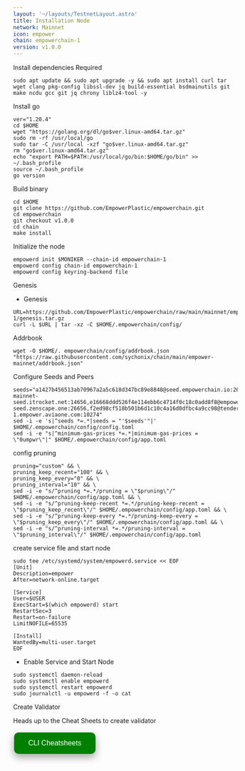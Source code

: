 ```yaml
---
layout: '~/layouts/TestnetLayout.astro'
title: Installation Node
network: Mainnet
icon: empower
chain: empowerchain-1
version: v1.0.0
---
```


 Install dependencies Required

```
sudo apt update && sudo apt upgrade -y && sudo apt install curl tar wget clang pkg-config libssl-dev jq build-essential bsdmainutils git make ncdu gcc git jq chrony liblz4-tool -y
```

 Install go
```
ver="1.20.4"
cd $HOME
wget "https://golang.org/dl/go$ver.linux-amd64.tar.gz"
sudo rm -rf /usr/local/go
sudo tar -C /usr/local -xzf "go$ver.linux-amd64.tar.gz"
rm "go$ver.linux-amd64.tar.gz"
echo "export PATH=$PATH:/usr/local/go/bin:$HOME/go/bin" >> ~/.bash_profile
source ~/.bash_profile
go version
```

 Build binary

```
cd $HOME
git clone https://github.com/EmpowerPlastic/empowerchain.git
cd empowerchain
git checkout v1.0.0
cd chain
make install
```

 Initialize the node

```
empowerd init $MONIKER --chain-id empowerchain-1
empowerd config chain-id empowerchain-1
empowerd config keyring-backend file
```

 Genesis 

- Genesis

```
URL=https://github.com/EmpowerPlastic/empowerchain/raw/main/mainnet/empowerchain-1/genesis.tar.gz
curl -L $URL | tar -xz -C $HOME/.empowerchain/config/
```

 Addrbook

```
wget -O $HOME/. empowerchain/config/addrbook.json "https://raw.githubusercontent.com/sychonix/chain/main/empower-mainnet/addrbook.json"
```

 Configure Seeds and Peers

```
seeds="a1427b456513ab70967a2a5c618d347bc89e8848@seed.empowerchain.io:26656,6740fa259552a628266a85de8c2a3dee7702b8f9@empower-mainnet-seed.itrocket.net:14656,e16668ddd526f4e114ebb6c4714f0c18c0add8f8@empower-seed.zenscape.one:26656,f2ed98cf518b501b6d1c10c4a16d0dfbc4a9cc98@tenderseed.ccvalidators.com:27001,258f523c96efde50d5fe0a9faeea8a3e83be22ca@seed.empowerchain-1.empower.aviaone.com:10274"
sed -i -e 's|^seeds *=.*|seeds = "'$seeds'"|' $HOME/.empowerchain/config/config.toml
sed -i -e "s|^minimum-gas-prices *=.*|minimum-gas-prices = \"0umpwr\"|" $HOME/.empowerchain/config/app.toml
```

 config pruning

```
pruning="custom" && \
pruning_keep_recent="100" && \
pruning_keep_every="0" && \
pruning_interval="10" && \
sed -i -e "s/^pruning *=.*/pruning = \"$pruning\"/" $HOME/.empowerchain/config/app.toml && \
sed -i -e "s/^pruning-keep-recent *=.*/pruning-keep-recent = \"$pruning_keep_recent\"/" $HOME/.empowerchain/config/app.toml && \
sed -i -e "s/^pruning-keep-every *=.*/pruning-keep-every = \"$pruning_keep_every\"/" $HOME/.empowerchain/config/app.toml && \
sed -i -e "s/^pruning-interval *=.*/pruning-interval = \"$pruning_interval\"/" $HOME/.empowerchain/config/app.toml
```


 create service file and start node
```
sudo tee /etc/systemd/system/empowerd.service << EOF
[Unit]
Description=empower
After=network-online.target

[Service]
User=$USER
ExecStart=$(which empowerd) start
RestartSec=3
Restart=on-failure
LimitNOFILE=65535

[Install]
WantedBy=multi-user.target
EOF
```
- Enable Service and Start Node

```
sudo systemctl daemon-reload
sudo systemctl enable empowerd
sudo systemctl restart empowerd
sudo journalctl -u empowerd -f -o cat
```

 Create Validator

Heads up to the Cheat Sheets to create validator

<a href="https://service.sychonix.com/mainnet/empower/cheat" target="_blank">
  <button style="background-color: green; border: none; color: white; padding: 15px 32px; text-align: center; text-decoration: none; display: inline-block; font-size: 16px; margin: 4px 2px; cursor: pointer; border-radius: 10px; box-shadow: 0 8px 16px 0 rgba(0,0,0,0.2), 0 6px 20px 0 rgba(0,0,0,0.19);" onmouseover="this.style.boxShadow='0 0 0 4px rgba(0,255,0,0.5)'" onmouseout="this.style.boxShadow='0 8px 16px 0 rgba(0,0,0,0.2), 0 6px 20px 0 rgba(0,0,0,0.19)'">CLI Cheatsheets</button>
</a>
